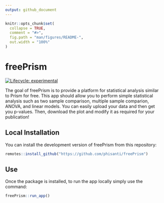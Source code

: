 ```yaml
---
output: github_document
---
```


```r
knitr::opts_chunk$set(
  collapse = TRUE,
  comment = "#>",
  fig.path = "man/figures/README-",
  out.width = "100%"
)
```

# freePrism

<!-- badges: start -->
[![Lifecycle: experimental](https://img.shields.io/badge/lifecycle-experimental-orange.svg)](https://lifecycle.r-lib.org/articles/stages.html#experimental)
<!-- badges: end -->

The goal of freePrism is to provide a platform for statistical analysis similar to Prism for free. This app should allow you to perform simple statistical analysis such as two sample comparison, multiple sample comparion, ANOVA, and linear models. You can easily upload your data and then get you p-values. Then, download the plot and modify it as required for your publication!

## Local Installation

You can install the development version of freePrism from this repository:

``` r
remotes::install_github("https://github.com/phisanti/freePrism")
```
## Use

Once the package is installed, to run the app locally simply use the command:

``` r
freePrism::run_app()
```